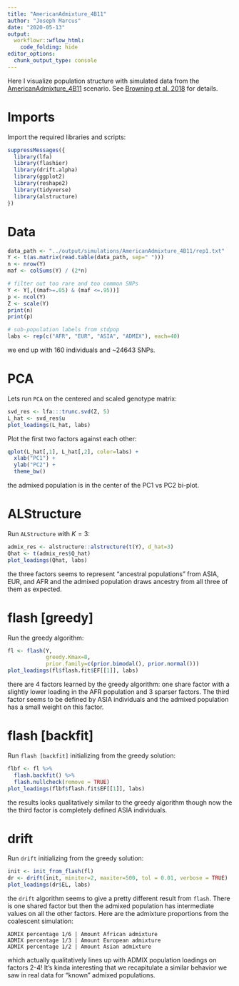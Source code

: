 ```yaml
---
title: "AmericanAdmixture_4B11"
author: "Joseph Marcus"
date: "2020-05-13"
output:
  workflowr::wflow_html:
    code_folding: hide
editor_options:
  chunk_output_type: console
---
```


Here I visualize population structure with simulated data from the [AmericanAdmixture_4B11](https://stdpopsim.readthedocs.io/en/latest/catalog.html#sec_catalog_homsap_models_americanadmixture_4b11) scenario. See [Browning et al. 2018](https://journals.plos.org/plosgenetics/article?id=10.1371/journal.pgen.1007385) for details.

# Imports

Import the required libraries and scripts:

```r
suppressMessages({
  library(lfa)
  library(flashier)
  library(drift.alpha)
  library(ggplot2)
  library(reshape2)
  library(tidyverse)
  library(alstructure)
})
```

# Data

```r
data_path <- "../output/simulations/AmericanAdmixture_4B11/rep1.txt"
Y <- t(as.matrix(read.table(data_path, sep=" ")))
n <- nrow(Y)
maf <- colSums(Y) / (2*n)

# filter out too rare and too common SNPs
Y <- Y[,((maf>=.05) & (maf <=.95))]
p <- ncol(Y)
Z <- scale(Y)
print(n)
print(p)

# sub-population labels from stdpop
labs <- rep(c("AFR", "EUR", "ASIA", "ADMIX"), each=40)
```

we end up with 160 individuals and ~24643 SNPs.

# PCA

Lets run `PCA` on the centered and scaled genotype matrix:

```r
svd_res <- lfa:::trunc.svd(Z, 5)
L_hat <- svd_res$u
plot_loadings(L_hat, labs)
```

Plot the first two factors against each other:

```r
qplot(L_hat[,1], L_hat[,2], color=labs) + 
  xlab("PC1") + 
  ylab("PC2") + 
  theme_bw()
```

the admixed population is in the center of the PC1 vs PC2 bi-plot.

# ALStructure

Run `ALStructure` with $K=3$:

```r
admix_res <- alstructure::alstructure(t(Y), d_hat=3)
Qhat <- t(admix_res$Q_hat)
plot_loadings(Qhat, labs)
```

the three factors seems to represent "ancestral populations" from ASIA, EUR, and AFR and the admixed population draws ancestry from all three of them as expected.

# flash [greedy]

Run the greedy algorithm:

```r
fl <- flash(Y, 
            greedy.Kmax=8, 
            prior.family=c(prior.bimodal(), prior.normal()))
plot_loadings(fl$flash.fit$EF[[1]], labs)
```

there are 4 factors learned by the greedy algorithm: one share factor with a slightly lower loading in the AFR population and 3 sparser factors. The third factor seems to be defined by ASIA individuals and the admixed population has a small weight on this factor.

# flash [backfit]

Run `flash [backfit]` initializing from the greedy solution:

```r
flbf <- fl %>% 
  flash.backfit() %>% 
  flash.nullcheck(remove = TRUE)
plot_loadings(flbf$flash.fit$EF[[1]], labs)
```

the results looks qualitatively similar to the greedy algorithm though now the the third factor is completely defined ASIA individuals.

# drift

Run `drift` initializing from the greedy solution:

```r
init <- init_from_flash(fl)
dr <- drift(init, miniter=2, maxiter=500, tol = 0.01, verbose = TRUE)
plot_loadings(dr$EL, labs)
```

the `drift` algorithm seems to give a pretty different result from `flash`. There is one shared factor but then the admixed population has intermediate values on all the other factors. Here are the admixture proportions from the coalescent simulation:

```
ADMIX percentage 1/6 | Amount African admixture
ADMIX percentage 1/3 | Amount European admixture
ADMIX percentage 1/2 | Amount Asian admixture
```

which actually qualitatively lines up with ADMIX population loadings on factors 2-4! It's kinda interesting that we recapitulate a similar behavior we saw in real data for "known" admixed populations.